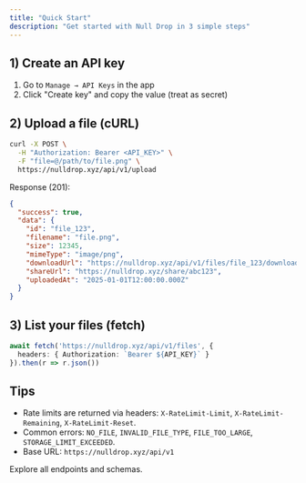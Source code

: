 ```yaml
---
title: "Quick Start"
description: "Get started with Null Drop in 3 simple steps"
---
```


## 1) Create an API key

1. Go to `Manage → API Keys` in the app
2. Click "Create key" and copy the value (treat as secret)

## 2) Upload a file (cURL)

```bash
curl -X POST \
  -H "Authorization: Bearer <API_KEY>" \
  -F "file=@/path/to/file.png" \
  https://nulldrop.xyz/api/v1/upload
```

Response (201):

```json
{
  "success": true,
  "data": {
    "id": "file_123",
    "filename": "file.png",
    "size": 12345,
    "mimeType": "image/png",
    "downloadUrl": "https://nulldrop.xyz/api/v1/files/file_123/download",
    "shareUrl": "https://nulldrop.xyz/share/abc123",
    "uploadedAt": "2025-01-01T12:00:00.000Z"
  }
}
```

## 3) List your files (fetch)

```ts
await fetch('https://nulldrop.xyz/api/v1/files', {
  headers: { Authorization: `Bearer ${API_KEY}` }
}).then(r => r.json())
```

## Tips

- Rate limits are returned via headers: `X-RateLimit-Limit`, `X-RateLimit-Remaining`, `X-RateLimit-Reset`.
- Common errors: `NO_FILE`, `INVALID_FILE_TYPE`, `FILE_TOO_LARGE`, `STORAGE_LIMIT_EXCEEDED`.
- Base URL: `https://nulldrop.xyz/api/v1`

<Card title="API Reference" icon="code" href="/api-reference/introduction">
  Explore all endpoints and schemas.
</Card>